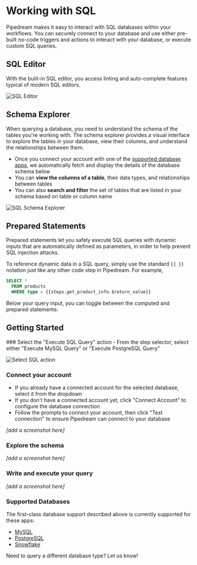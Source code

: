 
# Working with SQL
Pipedream makes it easy to interact with SQL databases within your workflows. You can securely connect to your database and use either pre-built no-code triggers and actions to interact with your database, or execute custom SQL queries.

## SQL Editor
With the built-in SQL editor, you access linting and auto-complete features typical of modern SQL editors.

![SQL Editor](https://res.cloudinary.com/pipedreamin/image/upload/v1716525371/sql-demo-editor_uqat7x.png)

## Schema Explorer
When querying a database, you need to understand the schema of the tables you're working with. The schema explorer provides a visual interface to explore the tables in your database, view their columns, and understand the relationships between them. 

- Once you connect your account with one of the [supported database apps](#supported-databases), we automatically fetch and display the details of the database schema below
- You can **view the columns of a table**, their data types, and relationships between tables
- You can also **search and filter** the set of tables that are listed in your schema based on table or column name

![SQL Schema Explorer](https://res.cloudinary.com/pipedreamin/image/upload/v1716524699/sql-demo-schema-explorer_xcmorc.png)

## Prepared Statements
Prepared statements let you safely execute SQL queries with dynamic inputs that are automatically defined as parameters, in order to help prevent SQL injection attacks.

To reference dynamic data in a SQL query, simply use the standard `{{ }}` notation just like any other code step in Pipedream. For example,

```sql
SELECT *
  FROM products
  WHERE type = {{steps.get_product_info.$return_value}}
```

Below your query input, you can toggle between the computed and prepared statements:

<ArcadeEmbed
    src="https://demo.arcade.software/VdSr49JtAoLp0FXz0JBD?embed"
    title="Toggle Prepared and Computed Statements">
</ArcadeEmbed>

## Getting Started

<Steps>
### Select the "Execute SQL Query" action 
- From the step selector, select either "Execute MySQL Query" or "Execute PostgreSQL Query"

![Select SQL action](https://res.cloudinary.com/pipedreamin/image/upload/v1717126382/sql-actions-step-selector_b51u45.png)

### Connect your account
- If you already have a connected account for the selected database, select it from the dropdown
- If you don't have a connected account yet, click "Connect Account" to configure the database connection
- Follow the prompts to connect your account, then click "Test connection" to ensure Pipedream can connect to your database

_[add a screenshot here]_

### Explore the schema

_[add a screenshot here]_

### Write and execute your query
_[add a screenshot here]_

</Steps>

<ArcadeEmbed
    src="https://demo.arcade.software/qc8BhmRSrcb8FDvbYmgr?embed"
    title="Execute Snowflake SQL Query">
</ArcadeEmbed>

### Supported Databases
The first-class database support described above is currently supported for these apps:
- [MySQL](https://pipedream.com/apps/mysql)
- [PostgreSQL](https://pipedream.com/apps/postgresql)
- [Snowflake](https://pipedream.com/apps/snowflake)

Need to query a different database type? Let us know!
